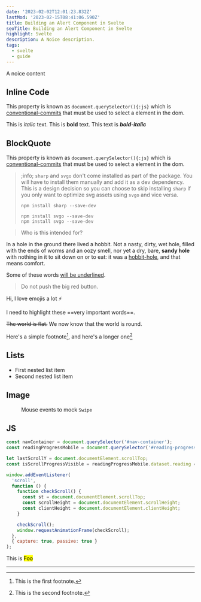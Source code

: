 ```yaml
---
date: '2023-02-02T12:01:23.832Z'
lastMod: '2023-02-15T08:41:06.590Z'
title: Building an Alert Component in Svelte
seoTitle: Building an Alert Component in Svelte
highlight: Svelte
description: A Noice description.
tags:
  - svelte
  - guide
---
```



A noice content

## Inline Code

This property is known as `document.querySelector(){:js}` which is [conventional-commits](https://www.conventionalcommits.org/en/v1.0.0/) that must be used to select a element in the dom.

This is *italic* text. This is **bold** text. This text is ***bold-italic***


## BlockQuote

This property is known as `document.querySelector(){:js}` which is [conventional-commits](https://www.conventionalcommits.org/en/v1.0.0/) that must be used to select a element in the dom.

> ;info;
> `sharp` and `svgo` don't come installed as part of the package. You will have to install them manually and add it as a dev dependency. This is a design decision so you can choose to skip installing
> `sharp`
> if you only want to optimize svg assets using `svgo` and vice versa.
>
> ```console
> npm install sharp --save-dev
> ```
>
> ```console showLineNumbers
> npm install svgo --save-dev
> npm install svgo --save-dev
> ```

> Who is this intended for?

In a hole in the ground there lived a hobbit. Not a nasty, dirty, wet hole, filled with the ends
of worms and an oozy smell, nor yet a dry, bare, **sandy hole** with nothing in it to sit down on or to
eat: it was a [hobbit-hole][1], and that means comfort.

[1]: https://en.wikipedia.org/wiki/Hobbit#Lifestyle "Hobbit lifestyles"

Some of these words <ins>will be underlined</ins>.

> Do not push the big red button.

Hi, I love emojis a lot :zap:

I need to highlight these ==very important words==.

~~The world is flat.~~ We now know that the world is round.

Here's a simple footnote[^boo], and here's a longer one[^foo]

## Lists

* First nested list item
* Second nested list item

## Image

<Figure alt="Mouse events to mock Swipe" src={image2}>
  Mouse events to mock <code>Swipe</code>
</Figure>

## JS

```js {4} showLineNumbers title="appConfig.js"
const navContainer = document.querySelector('#nav-container');
const readingProgressMobile = document.querySelector('#reading-progress');

let lastScrollY = document.documentElement.scrollTop;
const isScrollProgressVisible = readingProgressMobile.dataset.reading === 'true';

window.addEventListener(
  'scroll',
  function () {
    function checkScroll() {
      const st = document.documentElement.scrollTop;
      const scrollHeight = document.documentElement.scrollHeight;
      const clientHeight = document.documentElement.clientHeight;
    }

    checkScroll();
    window.requestAnimationFrame(checkScroll);
  },
  { capture: true, passive: true }
);
```

This is <mark>Foo</mark>

***

[^boo]: This is the first footnote.

[^foo]: This is the second footnote.
